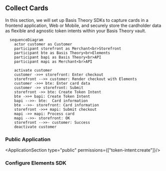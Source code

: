 
## Collect Cards

In this section, we will set up Basis Theory SDKs to capture cards in a frontend application, Web or Mobile, and securely store the cardholder data as flexible and agnostic token intents within your Basis Theory vault.

```mermaid
  sequenceDiagram
    actor customer as Customer
    participant storefront as Merchant<br>Storefront
    participant bte as Basis Theory<br>Elements
    participant bapi as Basis Theory<br>API
    participant mapi as Merchant<br>API

    activate customer
    customer ->>+ storefront: Enter checkout
    storefront -->> customer: Render checkout with Elements
    customer ->>+ bte: Enter card data
    customer ->> storefront: Submit
    storefront ->> bte: Create Token Intent
    bte ->>+ bapi: Create Token Intent
    bapi -->>- bte:  Card information
    bte -->>- storefront: Card information
    storefront ->>+ mapi: Submit checkout
    mapi ->> mapi: Process card
    mapi -->>- storefront: OK
    storefront -->>- customer: Success
    deactivate customer
```
### Public Application

<ApplicationSection type="public" permissions={["token-intent:create"]}/>

### Configure Elements SDK

<ConfigureElementsSection/>

<AddElementsSection/>

<TokenizationSection/>

<AuthenticateCardSection/>
